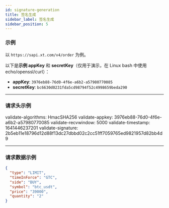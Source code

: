 ```yaml
---
id: signature-generation
title: 签名生成
sidebar_label: 签名生成
sidebar_position: 5
---
```


### 示例

以 `https://sapi.xt.com/v4/order` 为例。

以下是**示例 appKey** 和 **secretKey**（仅用于演示，在 Linux bash 中使用 echo/openssl/curl）：

- **appKey**: `3976eb88-76d0-4f6e-a6b2-a57980770085`
- **secretKey**: `bc6630d0231fda5cd98794f52c4998659beda290`

---

### 请求头示例

validate-algorithms: HmacSHA256 validate-appkey: 3976eb88-76d0-4f6e-a6b2-a57980770085 validate-recvwindow: 5000 validate-timestamp: 1641446237201 validate-signature: 2b5eb11e18796d12d88f13dc27dbbd02c2cc51ff7059765ed9821957d82bb4d9

---

### 请求数据示例

```json
{
  "type": "LIMIT",
  "timeInForce": "GTC",
  "side": "BUY",
  "symbol": "btc_usdt",
  "price": "39000",
  "quantity": "2"
}
```